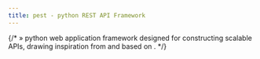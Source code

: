 ```yaml
---
title: pest - python REST API Framework
---
```





{/* <PestTag/> » python web application framework designed for constructing scalable APIs, drawing 
inspiration from <NestjsTag/> and based on <FastapiTag/>. */}



<Home />